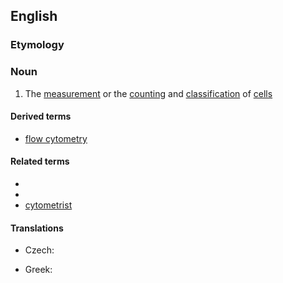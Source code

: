 ==English==

===Etymology===
{{confix|en|cyto|metry}}

===Noun===
{{en-noun|-|+}}

# {{lb|en|biology}} The [[measurement]] or the [[counting]] and [[classification]] of [[cell]]s

====Derived terms====
* [[flow cytometry]]

====Related terms====
* {{l|en|cytometer}}
* {{l|en|cytometric}}
* [[cytometrist]]

====Translations====
{{trans-top}}
* Czech: {{t|cs|cytometrie|f}}
{{trans-mid}}
* Greek: {{t+|el|κυτταρομετρία|f}}
{{trans-bottom}}